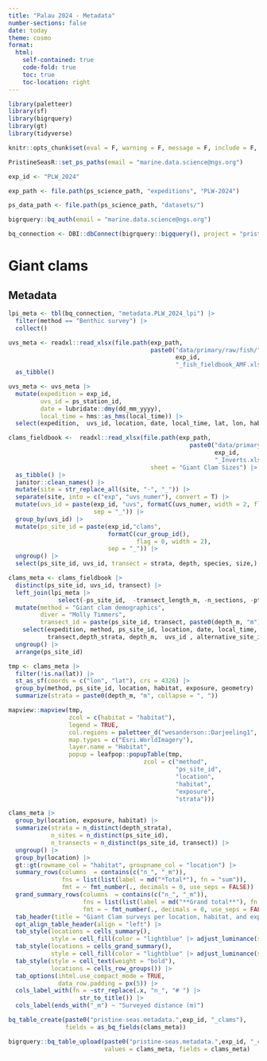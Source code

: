 ```yaml
---
title: "Palau 2024 - Metadata"
number-sections: false
date: today
theme: cosmo
format: 
  html:
    self-contained: true
    code-fold: true
    toc: true
    toc-location: right
---
```


```r
library(paletteer)
library(sf)
library(bigrquery)
library(gt)
library(tidyverse)

knitr::opts_chunk$set(eval = F, warning = F, message = F, include = F, echo = F)

PristineSeasR::set_ps_paths(email = "marine.data.science@ngs.org")

exp_id <- "PLW_2024"

exp_path <- file.path(ps_science_path, "expeditions", "PLW-2024")

ps_data_path <- file.path(ps_science_path, "datasets/")

bigrquery::bq_auth(email = "marine.data.science@ngs.org")

bq_connection <- DBI::dbConnect(bigrquery::bigquery(), project = "pristine-seas")
```

# Giant clams

## Metadata

```r
lpi_meta <- tbl(bq_connection, "metadata.PLW_2024_lpi") |> 
  filter(method == "Benthic survey") |> 
  collect()

uvs_meta <- readxl::read_xlsx(file.path(exp_path, 
                                        paste0("data/primary/raw/fish/",
                                               exp_id,
                                               "_fish_fieldbook_AMF.xlsx"))) |> 
  as_tibble()

uvs_meta <- uvs_meta |> 
  mutate(expedition = exp_id, 
         uvs_id = ps_station_id,
         date = lubridate::dmy(dd_mm_yyyy),
         local_time = hms::as_hms(local_time)) |> 
  select(expedition,  uvs_id, location, date, local_time, lat, lon, habitat, exposure, alternative_site_id, everything(), -dd_mm_yyyy, -sand_number, -sand_m, -ps_station_id, -team_lead)
```

```r
clams_fieldbook <-  readxl::read_xlsx(file.path(exp_path, 
                                                   paste0("data/primary/raw/benthos/",
                                                          exp_id,
                                                          "_Inverts.xlsx")),
                                        sheet = "Giant Clam Sizes") |> 
  as_tibble() |> 
  janitor::clean_names() |> 
  mutate(site = str_replace_all(site, "-", "_")) |> 
  separate(site, into = c("exp", "uvs_numer"), convert = T) |> 
  mutate(uvs_id = paste(exp_id, "uvs", formatC(uvs_numer, width = 2, flag = 0), 
                        sep = "_")) |> 
  group_by(uvs_id) |> 
  mutate(ps_site_id = paste(exp_id,"clams",
                            formatC(cur_group_id(), 
                                    flag = 0, width = 2),
                            sep = "_")) |> 
  ungroup() |> 
  select(ps_site_id, uvs_id, transect = strata, depth, species, size,)

clams_meta <- clams_fieldbook |> 
  distinct(ps_site_id, uvs_id, transect) |> 
  left_join(lpi_meta |> 
              select(-ps_site_id,  -transect_length_m, -n_sections, -pts)) |> 
  mutate(method = "Giant clam demographics",
         diver = "Molly Timmers",
         transect_id = paste(ps_site_id, transect, paste0(depth_m, "m"), sep = "_")) |> 
    select(expedition, method, ps_site_id, location, date, local_time, lat, lon, habitat,exposure,transect_id,
           transect,depth_strata, depth_m,  uvs_id , alternative_site_id, diver) |>
  ungroup() |> 
  arrange(ps_site_id)
```

```r
tmp <- clams_meta |> 
  filter(!is.na(lat)) |> 
  st_as_sf(coords = c("lon", "lat"), crs = 4326) |> 
  group_by(method, ps_site_id, location, habitat, exposure, geometry) |> 
  summarize(strata = paste0(depth_m, "m", collapse = ", "))

mapview::mapview(tmp,
                 zcol = c(habitat = "habitat"), 
                 legend = TRUE,
                 col.regions = paletteer_d("wesanderson::Darjeeling1", 3),
                 map.types = c("Esri.WorldImagery"),
                 layer.name = "Habitat",
                 popup = leafpop::popupTable(tmp,
                                      zcol = c("method",
                                               "ps_site_id",
                                               "location",
                                               "habitat",
                                               "exposure",
                                               "strata")))
```

```r
clams_meta |> 
  group_by(location, exposure, habitat) |> 
  summarize(strata = n_distinct(depth_strata),
            n_sites = n_distinct(ps_site_id),
            n_transects = n_distinct(ps_site_id, transect)) |> 
  ungroup() |> 
  group_by(location) |> 
  gt::gt(rowname_col = "habitat", groupname_col = "location") |> 
  summary_rows(columns  = contains(c("n_", "_m")),
               fns = list(list(label = md("*Total*"), fn = "sum")),
               fmt = ~ fmt_number(., decimals = 0, use_seps = FALSE)) |> 
  grand_summary_rows(columns  = contains(c("n_", "_m")),
                     fns = list(list(label = md("**Grand total**"), fn = "sum")),
                     fmt = ~ fmt_number(., decimals = 0, use_seps = FALSE)) |> 
  tab_header(title = "Giant Clam surveys per location, habitat, and exposure") |>
  opt_align_table_header(align = "left") |> 
  tab_style(locations = cells_summary(),
            style = cell_fill(color = "lightblue" |> adjust_luminance(steps = +1))) |> 
  tab_style(locations = cells_grand_summary(),
            style = cell_fill(color = "lightblue" |> adjust_luminance(steps = +2))) |> 
  tab_style(style = cell_text(weight = "bold"),
            locations = cells_row_groups()) |> 
  tab_options(ihtml.use_compact_mode = TRUE,
              data_row.padding = px(5)) |> 
  cols_label_with(fn = ~str_replace(.x, "n_", "# ") |> 
                    str_to_title()) |> 
  cols_label(ends_with("_m") ~ "Surveyed distance (m)")
```

```r
bq_table_create(paste0("pristine-seas.metadata.",exp_id, "_clams"), 
                fields = as_bq_fields(clams_meta))

bigrquery::bq_table_upload(paste0("pristine-seas.metadata.",exp_id, "_clams"), 
                           values = clams_meta, fields = clams_meta)
```


